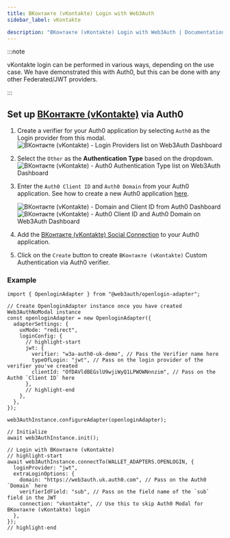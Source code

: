 ```yaml
---
title: ВКонтакте (vKontakte) Login with Web3Auth
sidebar_label: vKontakte

description: "ВКонтакте (vKontakte) Login with Web3Auth | Documentation - Web3Auth"
---
```


:::note

vKontakte login can be performed in various ways, depending on the use case. We have demonstrated
this with Auth0, but this can be done with any other Federated/JWT providers.

:::

## Set up [ВКонтакте (vKontakte)](https://marketplace.auth0.com/integrations/vkontakte-social-connection) via Auth0

1. Create a verifier for your Auth0 application by selecting `Auth0` as the Login provider from this
   modal.
   ![ВКонтакте (vKontakte) - Login Providers list on Web3Auth Dashboard](/images/dashboard/create-verifier-auth0.png)
2. Select the `Other` as the **Authentication Type** based on the dropdown.
   ![ВКонтакте (vKontakte) - Auth0 Authentication Type list on Web3Auth Dashboard](/images/dashboard/create-verifier-google.png)
3. Enter the `Auth0 Client ID` and `Auth0 Domain` from your Auth0 application. See how to create a
   new Auth0 application [here](https://auth0.com/docs/quickstart/webapp/).

   ![ВКонтакте (vKontakte) - Domain and Client ID from Auth0 Dashboard](/images/dashboard/create-verifier-auth0-filled-common.png)
   ![ВКонтакте (vKontakte) - Auth0 Client ID and Auth0 Domain on Web3Auth Dashboard](/images/dashboard/create-verifier-auth0-unfilled.png)

4. Add the
   [ВКонтакте (vKontakte) Social Connection](https://marketplace.auth0.com/integrations/vkontakte-social-connection)
   to your Auth0 application.
5. Click on the `Create` button to create `ВКонтакте (vKontakte)` Custom Authentication via Auth0
   verifier.

### Example

```tsx
import { OpenloginAdapter } from "@web3auth/openlogin-adapter";

// Create OpenloginAdapter instance once you have created Web3AuthNoModal instance
const openloginAdapter = new OpenloginAdapter({
  adapterSettings: {
    uxMode: "redirect",
    loginConfig: {
      // highlight-start
      jwt: {
        verifier: "w3a-auth0-uk-demo", // Pass the Verifier name here
        typeOfLogin: "jwt", // Pass on the login provider of the verifier you've created
        clientId: "OfDAVldBEGslU9wjiWyQ1LPWOWNnnzim", // Pass on the Auth0 `Client ID` here
      },
      // highlight-end
    },
  },
});

web3AuthInstance.configureAdapter(openloginAdapter);

// Initialize
await web3AuthInstance.init();

// Login with ВКонтакте (vKontakte)
// highlight-start
await web3AuthInstance.connectTo(WALLET_ADAPTERS.OPENLOGIN, {
  loginProvider: "jwt",
  extraLoginOptions: {
    domain: "https://web3auth.uk.auth0.com", // Pass on the Auth0 `Domain` here
    verifierIdField: "sub", // Pass on the field name of the `sub` field in the JWT
    connection: "vkontakte", // Use this to skip Auth0 Modal for ВКонтакте (vKontakte) login
  },
});
// highlight-end
```
